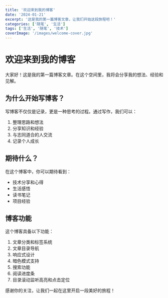 ```yaml
---
title: '欢迎来到我的博客'
date: '2024-01-21'
excerpt: '这是我的第一篇博客文章，让我们开始这段旅程吧！'
categories: ['随笔', '生活']
tags: ['生活', '随笔', '技术']
coverImage: '/images/welcome-cover.jpg'
---
```


# 欢迎来到我的博客


大家好！这是我的第一篇博客文章。在这个空间里，我将会分享我的想法、经验和见解。

## 为什么开始写博客？

写博客不仅仅是记录，更是一种思考的过程。通过写作，我们可以：

1. 整理思路和想法
2. 分享知识和经验
3. 与志同道合的人交流
4. 记录个人成长

## 期待什么？

在这个博客中，你可以期待看到：

- 技术分享和心得
- 生活感悟
- 读书笔记
- 项目经验

## 博客功能

这个博客具备以下功能：

1. 文章分类和标签系统
2. 文章目录导航
3. 响应式设计
4. 暗色模式支持
5. 搜索功能
6. 阅读进度条
7. 目录滚动监听高亮和点击定位

感谢你的关注，让我们一起在这里开启一段美好的旅程！